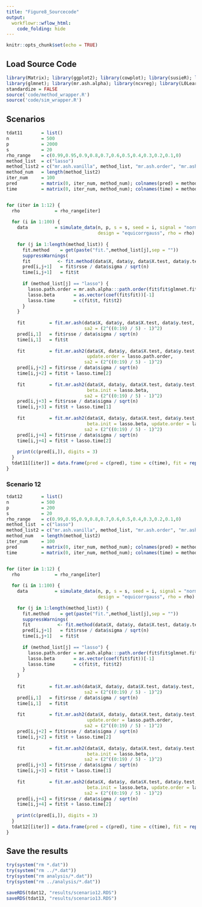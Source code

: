 ```yaml
---
title: "Figure8_Sourcecode"
output:
  workflowr::wflow_html:
    code_folding: hide
---
```


```r
knitr::opts_chunk$set(echo = TRUE)
```

## Load Source Code

```r
library(Matrix); library(ggplot2); library(cowplot); library(susieR); library(BGLR);
library(glmnet); library(mr.ash.alpha); library(ncvreg); library(L0Learn); library(varbvs);
standardize = FALSE
source('code/method_wrapper.R')
source('code/sim_wrapper.R')
```

## Scenarios

```r
tdat11       = list()
n            = 500
p            = 2000
s            = 20
rho_range    = c(0.99,0.95,0.9,0.8,0.7,0.6,0.5,0.4,0.3,0.2,0.1,0)
method_list  = c("lasso")
method_list2 = c("mr.ash.vanilla", method_list, "mr.ash.order", "mr.ash.init","mr.ash.both")
method_num   = length(method_list2)
iter_num     = 100
pred         = matrix(0, iter_num, method_num); colnames(pred) = method_list2
time         = matrix(0, iter_num, method_num); colnames(time) = method_list2


for (iter in 1:12) {
  rho             = rho_range[iter]
  
  for (i in 1:100) {
    data          = simulate_data(n, p, s = s, seed = i, signal = "normal", pve = 0.5,
                                  design = "equicorrgauss", rho = rho)
    
    for (j in 1:length(method_list)) {
      fit.method    = get(paste("fit.",method_list[j],sep = ""))
      suppressWarnings(
      fit          <- fit.method(data$X, data$y, data$X.test, data$y.test, seed = i))
      pred[i,j+1]   = fit$rsse / data$sigma / sqrt(n)
      time[i,j+1]   = fit$t
      
      if (method_list[j] == "lasso") {
        lasso.path.order = mr.ash.alpha:::path.order(fit$fit$glmnet.fit)
        lasso.beta       = as.vector(coef(fit$fit))[-1]
        lasso.time       = c(fit$t, fit$t2)
      }
    }
    
    fit         = fit.mr.ash(data$X, data$y, data$X.test, data$y.test, seed = i,
                             sa2 = (2^((0:19) / 5) - 1)^2)
    pred[i,1]   = fit$rsse / data$sigma / sqrt(n)
    time[i,1]   = fit$t
    
    fit         = fit.mr.ash2(data$X, data$y, data$X.test, data$y.test, seed = i,
                              update.order = lasso.path.order,
                             sa2 = (2^((0:19) / 5) - 1)^2)
    pred[i,j+2] = fit$rsse / data$sigma / sqrt(n)
    time[i,j+2] = fit$t + lasso.time[2]
    
    fit         = fit.mr.ash2(data$X, data$y, data$X.test, data$y.test, seed = i,
                              beta.init = lasso.beta,
                             sa2 = (2^((0:19) / 5) - 1)^2)
    pred[i,j+3] = fit$rsse / data$sigma / sqrt(n)
    time[i,j+3] = fit$t + lasso.time[1]
    
    fit         = fit.mr.ash2(data$X, data$y, data$X.test, data$y.test, seed = i,
                              beta.init = lasso.beta, update.order = lasso.path.order,
                             sa2 = (2^((0:19) / 5) - 1)^2)
    pred[i,j+4] = fit$rsse / data$sigma / sqrt(n)
    time[i,j+4] = fit$t + lasso.time[2]
    
    print(c(pred[i,]), digits = 3)
  }
  tdat11[[iter]] = data.frame(pred = c(pred), time = c(time), fit = rep(method_list2, each = 100))
}
```

### Scenario 12

```r
tdat12       = list()
n            = 500
p            = 200
s            = 20
rho_range    = c(0.99,0.95,0.9,0.8,0.7,0.6,0.5,0.4,0.3,0.2,0.1,0)
method_list  = c("lasso")
method_list2 = c("mr.ash.vanilla", method_list, "mr.ash.order", "mr.ash.init","mr.ash.both")
method_num   = length(method_list2)
iter_num     = 100
pred         = matrix(0, iter_num, method_num); colnames(pred) = method_list2
time         = matrix(0, iter_num, method_num); colnames(time) = method_list2


for (iter in 1:12) {
  rho             = rho_range[iter]
  
  for (i in 1:100) {
    data          = simulate_data(n, p, s = s, seed = i, signal = "normal", pve = 0.5,
                                  design = "equicorrgauss", rho = rho)
    
    for (j in 1:length(method_list)) {
      fit.method    = get(paste("fit.",method_list[j],sep = ""))
      suppressWarnings(
      fit          <- fit.method(data$X, data$y, data$X.test, data$y.test, seed = i))
      pred[i,j+1]   = fit$rsse / data$sigma / sqrt(n)
      time[i,j+1]   = fit$t
      
      if (method_list[j] == "lasso") {
        lasso.path.order = mr.ash.alpha:::path.order(fit$fit$glmnet.fit)
        lasso.beta       = as.vector(coef(fit$fit))[-1]
        lasso.time       = c(fit$t, fit$t2)
      }
    }
    
    fit         = fit.mr.ash(data$X, data$y, data$X.test, data$y.test, seed = i,
                             sa2 = (2^((0:19) / 5) - 1)^2)
    pred[i,1]   = fit$rsse / data$sigma / sqrt(n)
    time[i,1]   = fit$t
    
    fit         = fit.mr.ash2(data$X, data$y, data$X.test, data$y.test, seed = i,
                              update.order = lasso.path.order,
                             sa2 = (2^((0:19) / 5) - 1)^2)
    pred[i,j+2] = fit$rsse / data$sigma / sqrt(n)
    time[i,j+2] = fit$t + lasso.time[2]
    
    fit         = fit.mr.ash2(data$X, data$y, data$X.test, data$y.test, seed = i,
                              beta.init = lasso.beta,
                             sa2 = (2^((0:19) / 5) - 1)^2)
    pred[i,j+3] = fit$rsse / data$sigma / sqrt(n)
    time[i,j+3] = fit$t + lasso.time[1]
    
    fit         = fit.mr.ash2(data$X, data$y, data$X.test, data$y.test, seed = i,
                              beta.init = lasso.beta, update.order = lasso.path.order,
                             sa2 = (2^((0:19) / 5) - 1)^2)
    pred[i,j+4] = fit$rsse / data$sigma / sqrt(n)
    time[i,j+4] = fit$t + lasso.time[2]
    
    print(c(pred[i,]), digits = 3)
  }
  tdat12[[iter]] = data.frame(pred = c(pred), time = c(time), fit = rep(method_list2, each = 100))
}
```

## Save the results

```r
try(system("rm *.dat"))
try(system("rm ../*.dat"))
try(system("rm analysis/*.dat"))
try(system("rm ../analysis/*.dat"))
```

```r
saveRDS(tdat12, "results/scenario12.RDS")
saveRDS(tdat13, "results/scenario13.RDS")
```